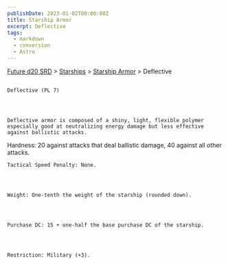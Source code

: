 ```yaml
---
publishDate: 2023-01-02T00:00:00Z
title: Starship Armor
excerpt: Deflective
tags:
  - markdown
  - conversion
  - Astro
---
```







[Future d20 SRD](/#futureD20)
     > [Starships](future-d20-srd-starships-index)
     > [Starship Armor](future-d20-srd-starships-starship-armor-index)
     > Deflective
    




## 
    Deflective (PL 7)
   



    Deflective armor is composed of a shiny, light, flexible polymer especially good at neutralizing energy damage but less effective against ballistic attacks.
Hardness: 20 against attacks that deal ballistic damage, 40 against all other attacks.
   



    Tactical Speed Penalty: None.
   



    Weight: One-tenth the weight of the starship (rounded down).
   



    Purchase DC: 15 + one-half the base purchase DC of the starship.
   



    Restriction: Military (+3).
   





